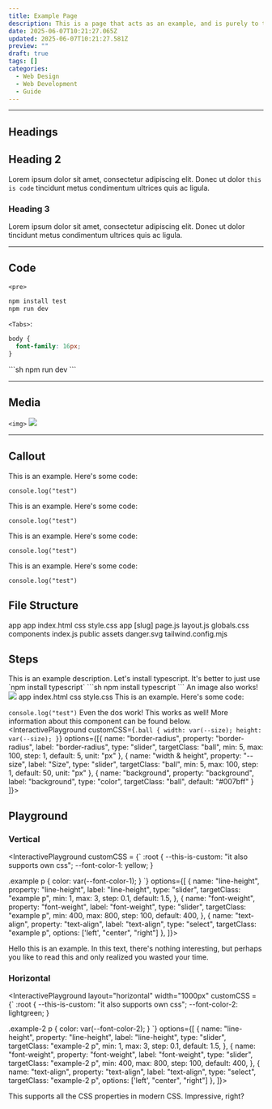 ```yaml
---
title: Example Page
description: This is a page that acts as an example, and is purely to test new features.
date: 2025-06-07T10:21:27.065Z
updated: 2025-06-07T10:21:27.581Z
preview: ""
draft: true
tags: []
categories:
  - Web Design
  - Web Development
  - Guide
---
```


---

## Headings
## Heading 2
Lorem ipsum dolor sit amet, consectetur adipiscing elit. Donec ut dolor `this is code` tincidunt metus condimentum ultrices quis ac ligula.

### Heading 3
Lorem ipsum dolor sit amet, consectetur adipiscing elit. Donec ut dolor tincidunt metus condimentum ultrices quis ac ligula.

---

## Code
`<pre>`
```sh
npm install test
npm run dev
```

`<Tabs>`:
<Tabs>
  <TabPanel title="app.css">
```css
body {
  font-family: 16px;
}
```
  </TabPanel>
    <TabPanel title="Terminal">
```sh
npm run dev
```
  </TabPanel>
</Tabs>

---

## Media
`<img>`
<img src="sample.webp" />

---

## Callout
<Callout>
This is an example. Here's some code:

`console.log("test")`
</Callout>

<Callout type="success">
This is an example. Here's some code:

`console.log("test")`
</Callout>

<Callout type="warning">
This is an example. Here's some code:

`console.log("test")`
</Callout>

<Callout type="danger">
This is an example. Here's some code:

`console.log("test")`
</Callout>

## File Structure
<FileStructure>
  <File type="folder" level={0} focus={false}>app</File>
</FileStructure>
<FileStructure>
  <File type="folder" level={0} focus={false}>app</File>
  <File type="file" level={1} focus={true}>index.html</File>
  <File type="folder" level={1} focus={false}>css</File>
  <File type="file" level={2} focus={false}>style.css</File>
</FileStructure>
<FileStructure>
  <File type="folder" level={0} focus={false}>app</File>
  <File type="folder" level={1} focus={false}>[slug]</File>
  <File type="file" level={1} focus>page.js</File>
  <File type="file" level={1} focus={false}>layout.js</File>
  <File type="file" level={1} focus={false}>globals.css</File>
  <File type="folder" level={0} focus={false}>components</File>
  <File type="file" level={1} focus={false}>index.js</File>
  <File type="folder" level={0} focus={false}>public</File>
  <File type="folder" level={1} focus={false}>assets</File>
  <File type="file" level={2} focus={false}>danger.svg</File>
  <File type="file" level={0} focus={false}>tailwind.config.mjs</File>
</FileStructure>

## Steps
<Steps>
  <Step title="Install dependencies">
  This is an example description. Let's install typescript. It's better to just use `npm install typescript`
    <Tabs>
      <TabPanel title="TypeScript">
      ```sh
      npm install typescript
      ```
      </TabPanel>
    </Tabs>
  </Step>
  <Step title="Images">
  An image also works!
  <img src="sample.webp" />
  </Step>
  <Step title="And also all the other components!">
  <FileStructure>
  <File type="folder" level={0} focus={false}>app</File>
  <File type="file" level={1} focus={true}>index.html</File>
  <File type="folder" level={1} focus={false}>css</File>
  <File type="file" level={2} focus={false}>style.css</File>
</FileStructure>
  </Step>
  <Step title="Yes, even the callout component">
  <Callout type="danger">
This is an example. Here's some code:

`console.log("test")`
</Callout>
<Dos dos>Even the dos work!</Dos>
<Dos donts>This works as well!</Dos>
</Step>
<Step title="Even the InteractivePlayground">
More information about this component can be found below.
<InteractivePlayground
          customCSS={`
.ball {
    width: var(--size);
    height: var(--size);
}
`}
          options={[{
      name: "border-radius",
      property: "border-radius",
      label: "border-radius",
      type: "slider",
      targetClass: "ball",
      min: 5,
      max: 100,
      step: 1,
    default: 5,
      unit: "px"
          },
            {
      name: "width & height",
      property: "--size",
      label: "Size",
      type: "slider",
      targetClass: "ball",
      min: 5,
      max: 100,
      step: 1,
    default: 50,
      unit: "px"
            },
            {
              name: "background",
      property: "background",
      label: "background",
      type: "color",
              targetClass: "ball",
      default: "#007bff"
            }
  ]}>
  <div className="ball">
  </div>
</InteractivePlayground>
</Step>
</Steps>

## Playground

### Vertical
<InteractivePlayground
 customCSS = {`
:root {
    --this-is-custom: "it also supports own css";
    --font-color-1: yellow;
}

.example p {
    color: var(--font-color-1);
}
`}
  options={[
    {
      name: "line-height",
      property: "line-height",
      label: "line-height",
      type: "slider",
      targetClass: "example p",
      min: 1,
      max: 3,
      step: 0.1,
      default: 1.5,
        },
    {
      name: "font-weight",
      property: "font-weight",
      label: "font-weight",
      type: "slider",
      targetClass: "example p",
      min: 400,
      max: 800,
      step: 100,
      default: 400,
        },
     {
      name: "text-align",
      property: "text-align",
      label: "text-align",
      type: "select",
      targetClass: "example p",
      options: ['left', "center", "right"]
        },
  ]}>
  <div className="example">
    <p>
      Hello this is an example. In this text, there's nothing interesting, but perhaps you like to read this and only realized you wasted your time.
    </p>
  </div>
</InteractivePlayground>

### Horizontal
<InteractivePlayground
      layout="horizontal"
width="1000px"
 customCSS = {`
:root {
    --this-is-custom: "it also supports own css";
    --font-color-2: lightgreen;
}

.example-2 p {
    color: var(--font-color-2);
}
`}
  options={[
    {
      name: "line-height",
      property: "line-height",
      label: "line-height",
      type: "slider",
      targetClass: "example-2 p",
      min: 1,
      max: 3,
      step: 0.1,
      default: 1.5,
        },
    {
      name: "font-weight",
      property: "font-weight",
      label: "font-weight",
      type: "slider",
      targetClass: "example-2 p",
      min: 400,
      max: 800,
      step: 100,
      default: 400,
        },
     {
      name: "text-align",
      property: "text-align",
      label: "text-align",
      type: "select",
      targetClass: "example-2 p",
      options: ['left', "center", "right"]
        },
  ]}>
  <div className="example-2">
    <p>
      This supports all the CSS properties in modern CSS. Impressive, right?
    </p>
  </div>
</InteractivePlayground>
